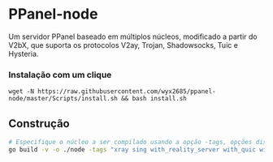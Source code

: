 # PPanel-node

Um servidor PPanel baseado em múltiplos núcleos, modificado a partir do V2bX, que suporta os protocolos V2ay, Trojan, Shadowsocks, Tuic e Hysteria.

### Instalação com um clique

```
wget -N https://raw.githubusercontent.com/wyx2685/ppanel-node/master/Scripts/install.sh && bash install.sh
```

## Construção

```bash
# Especifique o núcleo a ser compilado usando a opção -tags, opções disponíveis: xray, sing
go build -v -o ./node -tags "xray sing with_reality_server with_quic with_grpc with_utls with_wireguard with_acme" -trimpath -ldflags "-s -w -buildid="
```



<Giscus />

